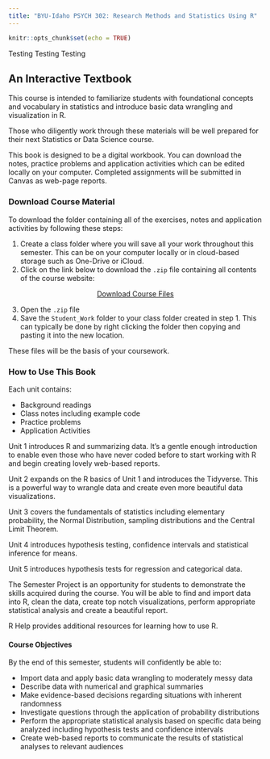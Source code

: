 ```yaml
---
title: "BYU-Idaho PSYCH 302: Research Methods and Statistics Using R"
---
```

```r
knitr::opts_chunk$set(echo = TRUE)
```

Testing Testing Testing


## An Interactive Textbook

This course is intended to familiarize students with foundational concepts and vocabulary in statistics and introduce basic data wrangling and visualization in R.

Those who diligently work through these materials will be well prepared for their next Statistics or Data Science course.

This book is designed to be a digital workbook.  You can download the notes, practice problems and application activities which can be edited locally on your computer.  Completed assignments will be submitted in Canvas as web-page reports.  


### Download Course Material

To download the folder containing all of the exercises, notes and application activities by following these steps:

  1. Create a class folder where you will save all your work throughout this semester.  This can be on your computer locally or in cloud-based storage such as One-Drive or iCloud.
  2. Click on the link below to download the `.zip` file containing all contents of the course website:

<center>
<a href="https://raw.github.com/byuistats/Math221D_Course/main/Student_Work_zip.zip" class="button-download" download>
  Download Course Files
</a>
</center>

  3. Open the `.zip` file
  4. Save the `Student_Work` folder to your class folder created in step 1.  This can typically be done by right clicking the folder then copying and pasting it into the new location. 

These files will be the basis of your coursework.  


### How to Use This Book

Each unit contains:

  * Background readings
  * Class notes including example code
  * Practice problems
  * Application Activities
  
Unit 1 introduces R and summarizing data.  It's a gentle enough introduction to enable even those who have never coded before to start working with R and begin creating lovely web-based reports.  

Unit 2 expands on the R basics of Unit 1 and introduces the Tidyverse.  This is a powerful way to wrangle data and create even more beautiful data visualizations.    

Unit 3 covers the fundamentals of statistics including elementary probability, the Normal Distribution, sampling distributions and the Central Limit Theorem.  

Unit 4 introduces hypothesis testing, confidence intervals and statistical inference for means.

Unit 5 introduces hypothesis tests for regression and categorical data.

The Semester Project is an opportunity for students to demonstrate the skills acquired during the course.  You will be able to find and import data into R, clean the data, create top notch visualizations, perform appropriate statistical analysis and create a beautiful report.

R Help provides additional resources for learning how to use R.


#### Course Objectives

By the end of this semester, students will confidently be able to:

- Import data and apply basic data wrangling to moderately messy data
- Describe data with numerical and graphical summaries
- Make evidence-based decisions regarding situations with inherent randomness
- Investigate questions through the application of probability distributions
- Perform the appropriate statistical analysis based on specific data being analyzed including hypothesis tests and confidence intervals
- Create web-based reports to communicate the results of statistical analyses to relevant audiences
